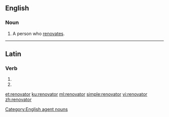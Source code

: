 ==English==

===Noun===
{{en-noun}}

# A person who [[renovate]]s.

[[Category:English agent nouns]]

----

==Latin==

===Verb===
{{la-verb-form|renovātor}}

# {{conjugation of|renovo|renovō|2|s|fut|pass|imp|lang=la}}
# {{conjugation of|renovo|renovō|3|s|fut|pass|imp|lang=la}}

[[et:renovator]]
[[ku:renovator]]
[[ml:renovator]]
[[simple:renovator]]
[[vi:renovator]]
[[zh:renovator]]